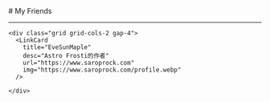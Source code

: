 
<BaseLayout title="Friend">
  <BaseCard title="Friend">
# My Friends

---

    <div class="grid grid-cols-2 gap-4">
      <LinkCard
        title="EveSunMaple"
        desc="Astro Frosti的作者"
        url="https://www.saroprock.com"
        img="https://www.saroprock.com/profile.webp"
      />
      
    </div>

  </BaseCard>
</BaseLayout>
